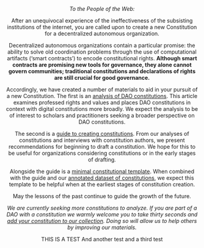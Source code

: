 
<Header title="Constitutions of Web3" />


*To the People of the Web:*

After an unequivocal experience of the ineffectiveness of the subsisting institutions of the internet, you are called upon to create a new Constitution for a decentralized autonomous organization.

Decentralized autonomous organizations contain a particular promise: the ability to solve old coordination problems through the use of computational artifacts (‘smart contracts’) to encode constitutional rights.  **Although smart contracts are promising new tools for governance, they alone cannot govern communities; traditional constitutions and declarations of rights are still crucial for good governance.**

Accordingly, we have created a number of materials to aid in your pursuit of a new Constitution. The first is an [analysis of DAO constitutions](/article). This article examines professed rights and values and places DAO constitutions in context with digital constitutions more broadly. We expect the analysis to be of interest to scholars and practitioners seeking a broader perspective on DAO constitutions.

The second is a [guide to creating constitutions](/guide). From our analyses of constitutions and interviews with constitution authors, we present recommendations for beginning to draft a constitution. We hope for this to be useful for organizations considering constitutions or in the early stages of drafting.

Alongside the guide is a [minimal constitutional template](/template). When combined with the guide and our [annotated dataset of constitutions](https://airtable.com/shr5r9t19gfW7YYPs/tbltBIhUFqZE1tfle), we expect this template to be helpful when at the earliest stages of constitution creation.

May the lessons of the past continue to guide the growth of the future.

*We are currently seeking more constitutions to analyze. If you are part of a DAO with a constitution we warmly welcome you to take thirty seconds and [add your constitution to our collection](https://metagov.typeform.com/addconstitution). Doing so will allow us to help others by improving our materials.*

THIS IS A TEST
And another test
and a third test


<Collab/>



